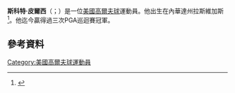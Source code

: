 {{blpsources|time=2015-11-22T01:29:11+00:00}}
{{expand|time=2015-11-22T01:29:11+00:00}}
'''斯科特·皮爾西'''（{{lang-en|Scott Piercy}}；{{bd|1978年|11月6日}}）是一位[[美國|美國]][[高爾夫球|高爾夫球]]運動員。他出生在內華達州拉斯維加斯<ref name=pga>{{cite web |url=http://www.pgatour.com/players/player.25818.scott-piercy.html |title=PGA Tour profile |accessdate=April 27, 2012 |archive-date=2016-01-03 |archive-url=https://web.archive.org/web/20160103213515/http://www.pgatour.com/players/player.25818.scott-piercy.html |dead-url=no }}</ref>。他迄今贏得過三次PGA巡迴賽冠軍。
==參考資料==
{{Reflist}}
[[Category:美國高爾夫球運動員|Category:美國高爾夫球運動員]]